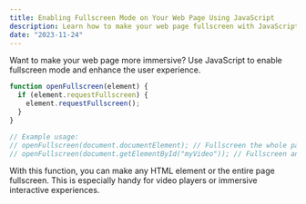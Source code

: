 ```yaml
---
title: Enabling Fullscreen Mode on Your Web Page Using JavaScript
description: Learn how to make your web page fullscreen with JavaScript to provide a more immersive user experience.
date: "2023-11-24"
---
```


Want to make your web page more immersive? Use JavaScript to enable fullscreen mode and enhance the user experience.

```javascript
function openFullscreen(element) {
  if (element.requestFullscreen) {
    element.requestFullscreen();
  }
}

// Example usage:
// openFullscreen(document.documentElement); // Fullscreen the whole page
// openFullscreen(document.getElementById("myVideo")); // Fullscreen an individual element
```

With this function, you can make any HTML element or the entire page fullscreen. This is especially handy for video players or immersive interactive experiences.